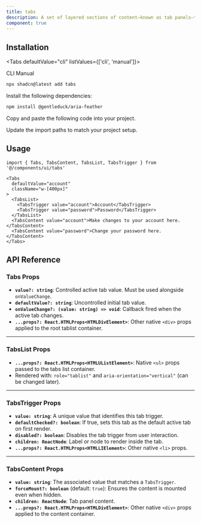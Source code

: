 ```yaml
---
title: tabs
description: A set of layered sections of content—known as tab panels—that are displayed one at a time.
component: true
---
```


<ComponentPreview
  name="tabs-1"
  description="A tabs component with two forms."
/>

## Installation

<Tabs defaultValue="cli" listValues={['cli', 'manual']}>

<TabsList>
  <TabsTrigger value="cli">CLI</TabsTrigger>
  <TabsTrigger value="manual">Manual</TabsTrigger>
</TabsList>
<TabsContent value="cli">

```bash
npx shadcn@latest add tabs
```

</TabsContent>

<TabsContent value="manual">

<Steps>

<Step>Install the following dependencies:</Step>

```bash
npm install @gentleduck/aria-feather 
```

<Step>Copy and paste the following code into your project.</Step>

<ComponentSource name="tabs" />

<Step>Update the import paths to match your project setup.</Step>

</Steps>

</TabsContent>

</Tabs>

## Usage

```tsx
import { Tabs, TabsContent, TabsList, TabsTrigger } from '@/components/ui/tabs'
```

```tsx
<Tabs
  defaultValue="account"
  className="w-[400px]"
>
  <TabsList>
    <TabsTrigger value="account">Account</TabsTrigger>
    <TabsTrigger value="password">Password</TabsTrigger>
  </TabsList>
  <TabsContent value="account">Make changes to your account here.</TabsContent>
  <TabsContent value="password">Change your password here.</TabsContent>
</Tabs>
```

## API Reference

### **Tabs Props**

* **`value?: string`**: Controlled active tab value. Must be used alongside `onValueChange`.
* **`defaultValue?: string`**: Uncontrolled initial tab value.
* **`onValueChange?: (value: string) => void`**: Callback fired when the active tab changes.
* **`...props?: React.HTMLProps<HTMLDivElement>`**: Other native `<div>` props applied to the root tablist container.

---

### **TabsList Props**

* **`...props?: React.HTMLProps<HTMLUListElement>`**: Native `<ul>` props passed to the tabs list container.
* Rendered with:
  `role="tablist"` and `aria-orientation="vertical"` (can be changed later).

---

### **TabsTrigger Props**

* **`value: string`**: A unique value that identifies this tab trigger.
* **`defaultChecked?: boolean`**: If true, sets this tab as the default active tab on first render.
* **`disabled?: boolean`**: Disables the tab trigger from user interaction.
* **`children: ReactNode`**: Label or node to render inside the tab.
* **`...props?: React.HTMLProps<HTMLLIElement>`**: Other native `<li>` props.

---

### **TabsContent Props**

* **`value: string`**: The associated value that matches a `TabsTrigger`.
* **`forceMount?: boolean`** (default: `true`): Ensures the content is mounted even when hidden.
* **`children: ReactNode`**: Tab panel content.
* **`...props?: React.HTMLProps<HTMLDivElement>`**: Other native `<div>` props applied to the content container.

